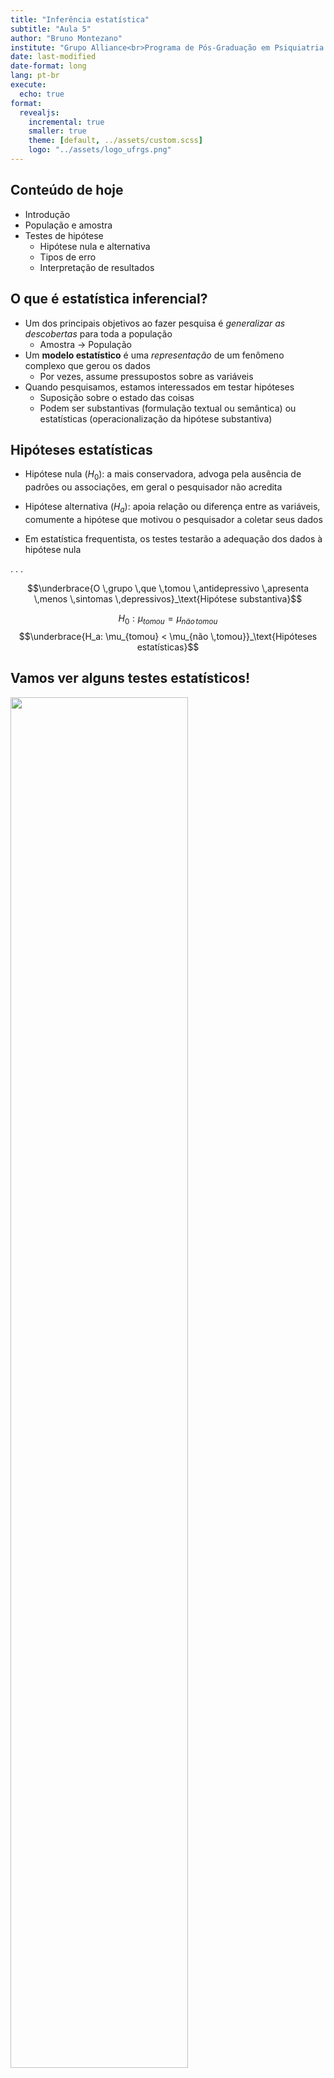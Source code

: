 ```yaml
---
title: "Inferência estatística"
subtitle: "Aula 5"
author: "Bruno Montezano"
institute: "Grupo Alliance<br>Programa de Pós-Graduação em Psiquiatria e Ciências do Comportamento<br>Universidade Federal do Rio Grande do Sul"
date: last-modified
date-format: long
lang: pt-br
execute:
  echo: true
format:
  revealjs:
    incremental: true
    smaller: true
    theme: [default, ../assets/custom.scss]
    logo: "../assets/logo_ufrgs.png"
---
```


## Conteúdo de hoje

- Introdução
- População e amostra
- Testes de hipótese
  - Hipótese nula e alternativa
  - Tipos de erro
  - Interpretação de resultados

## O que é estatística inferencial?

* Um dos principais objetivos ao fazer pesquisa é *generalizar as descobertas* para
toda a população
  - Amostra $\rightarrow$ População
  
* Um **modelo estatístico** é uma *representação* de um fenômeno complexo que gerou
os dados
  - Por vezes, assume pressupostos sobre as variáveis

* Quando pesquisamos, estamos interessados em testar hipóteses
  - Suposição sobre o estado das coisas
  - Podem ser substantivas (formulação textual ou semântica)
  ou estatísticas (operacionalização da hipótese substantiva)

## Hipóteses estatísticas

* Hipótese nula ($H_0$): a mais conservadora, advoga pela ausência de padrões ou associações, em geral o pesquisador não acredita

* Hipótese alternativa ($H_a$): apoia relação ou diferença entre as variáveis,
comumente a hipótese que motivou o pesquisador a coletar seus dados

* Em estatística frequentista, os testes testarão a adequação dos dados à
hipótese nula

. . .

$$\underbrace{O \,grupo \,que \,tomou \,antidepressivo \,apresenta \,menos \,sintomas \,depressivos}_\text{Hipótese  substantiva}$$

$$H_0: \mu_{tomou} = \mu_{não \,tomou}$$
$$\underbrace{H_a: \mu_{tomou} < \mu_{não \,tomou}}_\text{Hipóteses estatísticas}$$

## Vamos ver alguns testes estatísticos!

![](../assets/meme_hipotese.jpg){fig-align="center" width=75%}

## Teste qui-quadrado de independência

* Usado para verificar se duas variáveis categóricas são independentes 

* Assume alguns pressupostos:
  - Os dados são aleatórios e representativos da população
  - As variáveis analisadas são categóricas

* Algumas hipóteses de pesquisa a serem respondidas pelo teste $\chi^2$:
  - Verificar se sexo e escolha do curso de graduação são independentes
  - Testar se classe social e reprovação na escola são independentes
  - Avaliar se obesidade e morte por COVID-19 são independentes
  
## Exemplo de teste $\chi^2$ no R

::: columns
::: {.column width="50%"}
```r
library(dados)
library(janitor)

# Criar uma tabulação cruzada
# entre espécie e ilha
pinguins |> 
  tabyl(especie, ilha)

# Rodar um teste qui-quadrado de independência
chisq.test(pinguins$especie, pinguins$ilha)
```
:::

::: {.column width="50%"}
```r
library(ggplot2)

ggplot(pinguins,
       aes(x = especie, fill = ilha)) +
  geom_bar(position = "fill") +
  labs(x = "Espécie",
       y = "Proporção",
       fill = "Ilha") +
  ghibli::scale_fill_ghibli_d("PonyoMedium") +
  scale_y_continuous(labels = scales::percent) +
  theme_minimal(base_size = 21,
                base_family = "Charter")
```

:::
:::